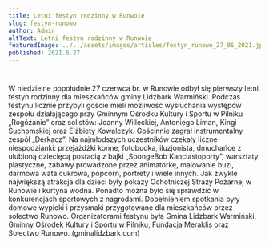 ```yaml
---
title: Letni festyn rodzinny w Runwoie
slug: festyn-runowo
author: Admin
altText: Letni festyn rodzinny w Runwoie
featuredImage: ../../assets/images/articles/festyn_runowo_27_06_2021.jpg
published: 2021.6.27
---
```


#
W niedzielne popołudnie 27 czerwca br. w Runowie odbył się pierwszy letni festyn rodzinny dla mieszkańców gminy Lidzbark Warmiński.
Podczas festynu licznie przybyli goście mieli możliwość wysłuchania występów zespołu działającego przy Gminnym Ośrodku Kultury i Sportu w Pilniku „Rogóżanie” oraz solistów: Joanny Willeckiej, Antoniego Liman, Kingi Suchomskiej oraz Elżbiety Kowalczyk. Gościnnie zagrał instrumentalny zespół „Derkacz”. Na najmłodszych uczestników czekały liczne niespodzianki: przejażdżki konne, fotobudka, iluzjonista, dmuchańce z ulubioną dziecięcą postacią z bajki „SpongeBob Kanciastoporty”, warsztaty plastyczne, zabawy prowadzone przez animatorkę, malowanie buzi, darmowa wata cukrowa, popcorn, portrety i wiele innych. Jak zwykle największą atrakcja dla dzieci były pokazy Ochotniczej Straży Pożarnej w Runowie i kurtyna wodna. Ponadto można było się sprawdzić w konkurencjach sportowych z nagrodami. Dopełnieniem spotkania były domowe wypieki i przysmaki przygotowane dla mieszkańców przez sołectwo Runowo.
Organizatorami festynu była Gmina Lidzbark Warmiński, Gminny Ośrodek Kultury i Sportu w Pilniku, Fundacja Meraklis oraz Sołectwo Runowo. (gminalidzbark.com)


##
